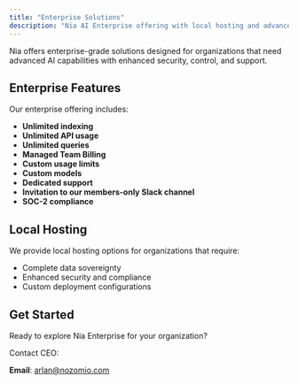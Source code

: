 ```yaml
---
title: "Enterprise Solutions"
description: "Nia AI Enterprise offering with local hosting and advanced features"
---
```


Nia offers enterprise-grade solutions designed for organizations that need advanced AI capabilities with enhanced security, control, and support.

## Enterprise Features

Our enterprise offering includes:

- **Unlimited indexing**
- **Unlimited API usage**
- **Unlimited queries**
- **Managed Team Billing**
- **Custom usage limits**
- **Custom models**
- **Dedicated support**
- **Invitation to our members-only Slack channel**
- **SOC-2 compliance**

## Local Hosting

We provide local hosting options for organizations that require:
- Complete data sovereignty
- Enhanced security and compliance
- Custom deployment configurations

## Get Started

Ready to explore Nia Enterprise for your organization?

Contact CEO:

**Email**: arlan@nozomio.com